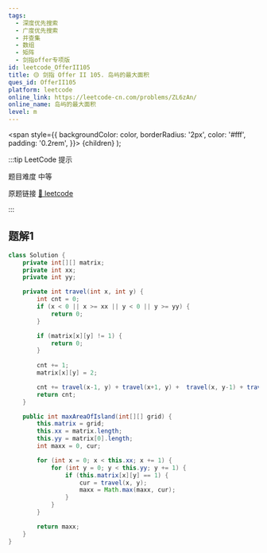 ```yaml
---
tags:
  - 深度优先搜索
  - 广度优先搜索
  - 并查集
  - 数组
  - 矩阵
  - 剑指offer专项版
id: leetcode_OfferII105
title: 🟡 剑指 Offer II 105. 岛屿的最大面积
ques_id: OfferII105
platform: leetcode
online_link: https://leetcode-cn.com/problems/ZL6zAn/
online_name: 岛屿的最大面积
level: m
---
```


  <span
    style={{
      backgroundColor: color,
      borderRadius: '2px',
      color: '#fff',
      padding: '0.2rem',
    }}>
    {children}
  </span>
);

:::tip LeetCode 提示

题目难度 <Highlight color="#ffc01e">中等</Highlight>

原题链接 [🔗 leetcode](https://leetcode-cn.com/problems/ZL6zAn/)

:::

## 题解1

```java
class Solution {
    private int[][] matrix;
    private int xx;
    private int yy;

    private int travel(int x, int y) {
        int cnt = 0;
        if (x < 0 || x >= xx || y < 0 || y >= yy) {
            return 0;
        }

        if (matrix[x][y] != 1) {
            return 0;
        }
        
        cnt += 1;
        matrix[x][y] = 2;

        cnt += travel(x-1, y) + travel(x+1, y) +  travel(x, y-1) + travel(x, y+1);
        return cnt;
    }

    public int maxAreaOfIsland(int[][] grid) {
        this.matrix = grid;
        this.xx = matrix.length;
        this.yy = matrix[0].length;
        int maxx = 0, cur;

        for (int x = 0; x < this.xx; x += 1) {
            for (int y = 0; y < this.yy; y += 1) {
                if (this.matrix[x][y] == 1) {
                    cur = travel(x, y);
                    maxx = Math.max(maxx, cur);
                }
            }
        }

        return maxx;
    }
}
```
